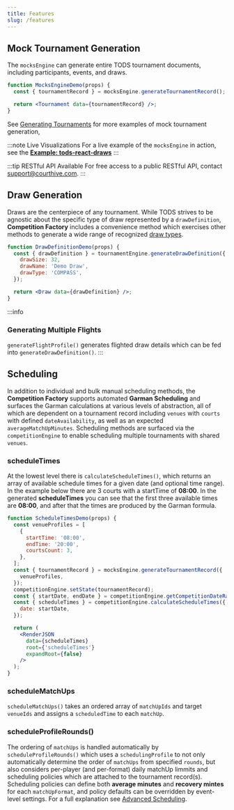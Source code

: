 ```yaml
---
title: Features
slug: /features
---
```


## Mock Tournament Generation

The `mocksEngine` can generate entire TODS tournament documents, including participants, events, and draws.

```jsx live
function MocksEngineDemo(props) {
  const { tournamentRecord } = mocksEngine.generateTournamentRecord();

  return <Tournament data={tournamentRecord} />;
}
```

See [Generating Tournaments](engines/mocks-engine-examples) for more examples of mock tournament generation,

:::note Live Visualizations
For a live example of the `mocksEngine` in action, see the **[Example: tods-react-draws](https://courthive.github.io/tods-react-draws/example)**
:::

:::tip RESTful API Available
For free access to a public RESTful API, contact <support@courthive.com>.
:::

## Draw Generation

Draws are the centerpiece of any tournament. While TODS strives to be agnostic about the specific type of draw represented by a `drawDefinition`, **Competition Factory** includes a convenience method which exercises other methods to generate a wide range of recognized [draw types](engines/draw-types).

```jsx live
function DrawDefinitionDemo(props) {
  const { drawDefinition } = tournamentEngine.generateDrawDefinition({
    drawSize: 32,
    drawName: 'Demo Draw',
    drawType: 'COMPASS',
  });

  return <Draw data={drawDefinition} />;
}
```

:::info

### Generating Multiple Flights

`generateFlightProfile()` generates flighted draw details which can be fed into `generateDrawDefinition()`.
:::

<!--
## Score Entry and matchUpStatus

## Participant Movement

## Tournament Queries
-->

## Scheduling

In addition to individual and bulk manual scheduling methods, the **Competition Factory** supports automated
**Garman Scheduling** and surfaces the Garman calculations at various levels of abstraction, all of which are
dependent on a tournament record including `venues` with `courts` with defined `dateAvailability`, as well as an
expected `averageMatchUpMinutes`. Scheduling methods are surfaced via the `competitionEngine` to enable scheduling
multiple tournaments with shared `venues`.

### scheduleTimes

At the lowest level there is `calculateScheduleTimes()`, which returns an array of available schedule times for a
given date (and optional time range). In the example below there are 3 courts with a startTime of **08:00**.
In the generated **scheduleTimes** you can see that the first three available times are **08:00**, and after that
the times are produced by the Garman formula.

```jsx live
function ScheduleTimesDemo(props) {
  const venueProfiles = [
    {
      startTime: '08:00',
      endTime: '20:00',
      courtsCount: 3,
    },
  ];
  const { tournamentRecord } = mocksEngine.generateTournamentRecord({
    venueProfiles,
  });
  competitionEngine.setState(tournamentRecord);
  const { startDate, endDate } = competitionEngine.getCompetitionDateRange();
  const { scheduleTimes } = competitionEngine.calculateScheduleTimes({
    date: startDate,
  });

  return (
    <RenderJSON
      data={scheduleTimes}
      root={'scheduleTimes'}
      expandRoot={false}
    />
  );
}
```

### scheduleMatchUps

`scheduleMatchUps()` takes an ordered array of `matchUpIds` and target `venueIds` and assigns a `scheduledTime` to each `matchUp`.

### scheduleProfileRounds()

The ordering of `matchUps` is handled automatically by `scheduleProfileRounds()` which uses a `schedulingProfile`
to not only automatically determine the order of `matchUps` from specified `rounds`, but also considers per-player
(and per-format) daily matchUp limmits and scheduling policies which are attached to the tournament record(s).
Scheduling policies can define both **average minutes** and **recovery mintes** for each `matchUpFormat`, and policy
defaults can be overridden by event-level settings. For a full explanation see [Advanced Scheduling](pseudocode/scheduling).
